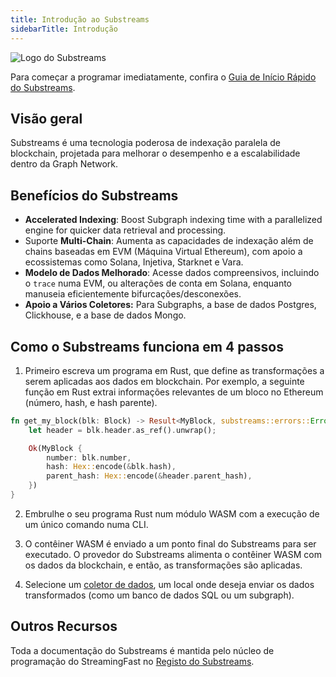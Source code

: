 ```yaml
---
title: Introdução ao Substreams
sidebarTitle: Introdução
---
```


![Logo do Substreams](/img/substreams-logo.png)

Para começar a programar imediatamente, confira o [Guia de Início Rápido do Substreams](/substreams/quick-start/).

## Visão geral

Substreams é uma tecnologia poderosa de indexação paralela de blockchain, projetada para melhorar o desempenho e a escalabilidade dentro da Graph Network.

## Benefícios do Substreams

- **Accelerated Indexing**: Boost Subgraph indexing time with a parallelized engine for quicker data retrieval and processing.
- Suporte **Multi-Chain**: Aumenta as capacidades de indexação além de chains baseadas em EVM (Máquina Virtual Ethereum), com apoio a ecossistemas como Solana, Injetiva, Starknet e Vara.
- **Modelo de Dados Melhorado**: Acesse dados compreensivos, incluindo o `trace` numa EVM, ou alterações de conta em Solana, enquanto manuseia eficientemente bifurcações/desconexões.
- **Apoio a Vários Coletores:** Para Subgraphs, a base de dados Postgres, Clickhouse, e a base de dados Mongo.

## Como o Substreams funciona em 4 passos

1. Primeiro escreva um programa em Rust, que define as transformações a serem aplicadas aos dados em blockchain. Por exemplo, a seguinte função em Rust extrai informações relevantes de um bloco no Ethereum (número, hash, e hash parente).

```rust
fn get_my_block(blk: Block) -> Result<MyBlock, substreams::errors::Error> {
    let header = blk.header.as_ref().unwrap();

    Ok(MyBlock {
        number: blk.number,
        hash: Hex::encode(&blk.hash),
        parent_hash: Hex::encode(&header.parent_hash),
    })
}
```

2. Embrulhe o seu programa Rust num módulo WASM com a execução de um único comando numa CLI.

3. O contêiner WASM é enviado a um ponto final do Substreams para ser executado. O provedor do Substreams alimenta o contêiner WASM com os dados da blockchain, e então, as transformações são aplicadas.

4. Selecione um [coletor de dados](https://docs.substreams.dev/how-to-guides/sinks), um local onde deseja enviar os dados transformados (como um banco de dados SQL ou um subgraph).

## Outros Recursos

Toda a documentação do Substreams é mantida pelo núcleo de programação do StreamingFast no [Registo do Substreams](https://docs.substreams.dev).
